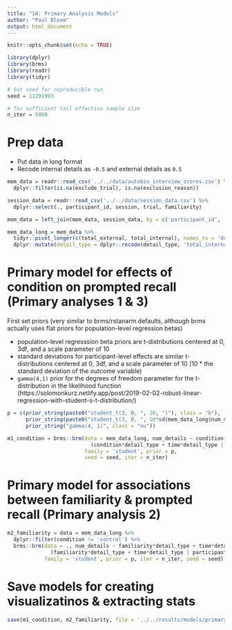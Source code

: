 ```yaml
---
title: "1A: Primary Analysis Models"
author: "Paul Bloom"
output: html_document
---
```


```r
knitr::opts_chunk$set(echo = TRUE)
```

```r
library(dplyr)
library(brms)
library(readr)
library(tidyr)

# Set seed for reproducible run
seed = 11291993

# for sufficient tail effective sample size
n_iter = 5000
```

# Prep data

* Put data in long format
* Recode internal details as `-0.5` and external details as `0.5`

```r
mem_data = readr::read_csv('../../data/autobio_interview_scores.csv') %>%
  dplyr::filter(is.na(exclude_trial), is.na(exclusion_reason))

session_data = readr::read_csv('../../data/session_data.csv') %>%
  dplyr::select(., participant_id, session, trial, familiarity)

mem_data = left_join(mem_data, session_data, by = c('participant_id', 'session', 'trial'))

mem_data_long = mem_data %>%
  tidyr::pivot_longer(c(total_external, total_internal), names_to = 'detail_type', values_to = 'num_details') %>%
  dplyr::mutate(detail_type = dplyr::recode(detail_type, 'total_internal'=-0.5, 'total_external'=0.5))
```

# Primary model for effects of condition on prompted recall (Primary analyses 1 & 3)


First set priors (very similar to brms/rstanarm defaults, although brms actually uses flat priors for population-level regression betas)

* population-level regresssion beta priors are t-distributions centered at 0, 3df, and a scale parameter of 10 
* standard deviations for participant-level effects are  similar t-distributions centered at 0, 3df, and a scale parameter of 10  (10 * the standard deviation of the outcome variable)
* `gamma(4,1)` prior for the degrees of freedom parameter for the t-distribution in the likelihood function (https://solomonkurz.netlify.app/post/2019-02-02-robust-linear-regression-with-student-s-t-distribution/)

```r
p = c(prior_string(paste0("student_t(3, 0, ", 10, ")"), class = "b"),
      prior_string(paste0("student_t(3, 0, ", 10*sd(mem_data_long$num_details), ")"), class = "sd"),
      prior_string("gamma(4, 1)", class = "nu"))
```


```r

m1_condition = brms::brm(data = mem_data_long, num_details ~ condition*detail_type + time*detail_type + 
                           (condition*detail_type + time*detail_type | participant_id), chains = 4, cores = 4,
                         family = 'student', prior = p,
                         seed = seed, iter = n_iter)

```

# Primary model for associations between familiarity & prompted recall (Primary analysis 2)

```r
m2_familiarity = data = mem_data_long %>%
  dplyr::filter(condition != 'control') %>%
  brms::brm(data = ., num_details ~ familiarity*detail_type + time*detail_type + 
              (familiarity*detail_type + time*detail_type | participant_id), chains = 4, cores = 4,
            family = 'student', prior = p, iter = n_iter, seed = seed)
```

# Save models for creating visualizatinos & extracting stats

```r
save(m1_condition, m2_familiarity, file = '../../results/models/primary_analysis_models.rda', compress = 'xz')
```